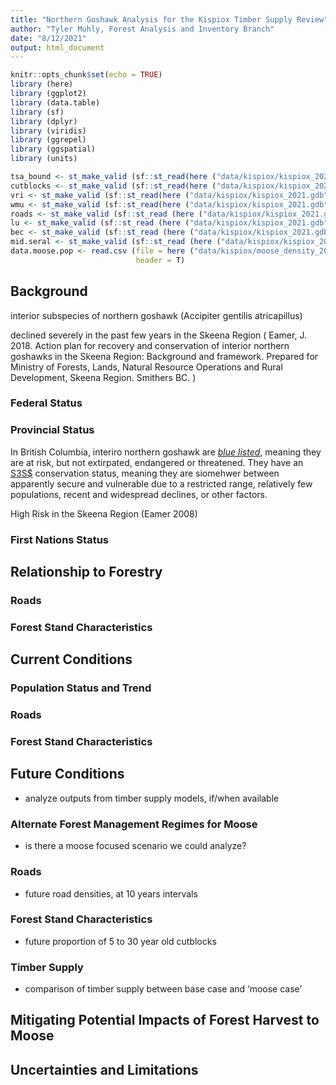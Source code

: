 ```yaml
---
title: "Northern Goshawk Analysis for the Kispiox Timber Supply Review"
author: "Tyler Muhly, Forest Analysis and Inventory Branch"
date: "8/12/2021"
output: html_document
---
```


```r
knitr::opts_chunk$set(echo = TRUE)
library (here)
library (ggplot2)
library (data.table)
library (sf)
library (dplyr)
library (viridis)
library (ggrepel)
library (ggspatial)
library (units)

tsa_bound <- st_make_valid (sf::st_read(here ("data/kispiox/kispiox_2021.gdb"), layer = "tsa_bound"))
cutblocks <- st_make_valid (sf::st_read(here ("data/kispiox/kispiox_2021.gdb"), layer = "cutblocks"))
vri <- st_make_valid (sf::st_read(here ("data/kispiox/kispiox_2021.gdb"), layer = "vri"))
wmu <- st_make_valid (sf::st_read(here ("data/kispiox/kispiox_2021.gdb"), layer = "wmu"))
roads <- st_make_valid (sf::st_read (here ("data/kispiox/kispiox_2021.gdb"), layer = "roads_dra_ften"))
lu <- st_make_valid (sf::st_read (here ("data/kispiox/kispiox_2021.gdb"), layer = "lu"))
bec <- st_make_valid (sf::st_read (here ("data/kispiox/kispiox_2021.gdb"), layer = "bec"))
mid.seral <- st_make_valid (sf::st_read (here ("data/kispiox/kispiox_2021.gdb"), layer = "mid_seral"))
data.moose.pop <- read.csv (file = here ("data/kispiox/moose_density_20211125.csv"),
                            header = T)
```

## Background
interior subspecies of northern goshawk (Accipiter gentilis atricapillus) 

declined severely in the past few years in the Skeena Region ( Eamer, J. 2018. Action plan for recovery and conservation of interior northern goshawks in the Skeena Region: Background and framework. Prepared for Ministry of Forests, Lands, Natural
Resource Operations and Rural Development, Skeena Region. Smithers BC. )



### Federal Status


### Provincial Status
In British Columbia, interiro northern goshawk are [*blue listed*](https://www2.gov.bc.ca/gov/content/environment/plants-animals-ecosystems/conservation-data-centre/explore-cdc-data/red-blue-yellow-lists), meaning they are at risk, but not extirpated, endangered or threatened. They have an [S3S$](https://www2.gov.bc.ca/gov/content/environment/plants-animals-ecosystems/conservation-data-centre/explore-cdc-data/status-ranks) conservation status, meaning they are siomehwer between apparently secure and vulnerable due to a restricted range, relatively few populations, recent and widespread declines, or other factors.


 High Risk in the Skeena Region (Eamer 2008)

### First Nations Status




## Relationship to Forestry


### Roads



### Forest Stand Characteristics




## Current Conditions



### Population Status and Trend




### Roads




### Forest Stand Characteristics


## Future Conditions
- analyze outputs from timber supply models, if/when available

### Alternate Forest Management Regimes for Moose
- is there a moose focused scenario we could analyze?

### Roads
- future road densities, at 10 years intervals

### Forest Stand Characteristics
- future proportion of 5 to 30 year old cutblocks

### Timber Supply
- comparison of timber supply between base case and 'moose case'

## Mitigating Potential Impacts of Forest Harvest to Moose




## Uncertainties and Limitations 

